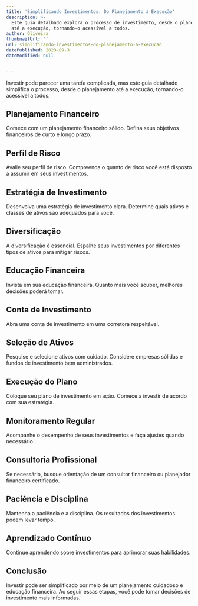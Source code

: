 ```yaml
---
title: 'Simplificando Investimentos: Do Planejamento à Execução'
description: >-
  Este guia detalhado explora o processo de investimento, desde o planejamento
  até a execução, tornando-o acessível a todos.
author: Oliveira
thumbnailUrl: ''
url: simplificando-investimentos-do-planejamento-a-execucao
datePublished: 2023-09-3
dateModified: null


---
```


Investir pode parecer uma tarefa complicada, mas este guia detalhado simplifica o processo, desde o planejamento até a execução, tornando-o acessível a todos.

## Planejamento Financeiro

Comece com um planejamento financeiro sólido. Defina seus objetivos financeiros de curto e longo prazo.

## Perfil de Risco

Avalie seu perfil de risco. Compreenda o quanto de risco você está disposto a assumir em seus investimentos.

## Estratégia de Investimento

Desenvolva uma estratégia de investimento clara. Determine quais ativos e classes de ativos são adequados para você.

## Diversificação

A diversificação é essencial. Espalhe seus investimentos por diferentes tipos de ativos para mitigar riscos.

## Educação Financeira

Invista em sua educação financeira. Quanto mais você souber, melhores decisões poderá tomar.

## Conta de Investimento

Abra uma conta de investimento em uma corretora respeitável.

## Seleção de Ativos

Pesquise e selecione ativos com cuidado. Considere empresas sólidas e fundos de investimento bem administrados.

## Execução do Plano

Coloque seu plano de investimento em ação. Comece a investir de acordo com sua estratégia.

## Monitoramento Regular

Acompanhe o desempenho de seus investimentos e faça ajustes quando necessário.

## Consultoria Profissional

Se necessário, busque orientação de um consultor financeiro ou planejador financeiro certificado.

## Paciência e Disciplina

Mantenha a paciência e a disciplina. Os resultados dos investimentos podem levar tempo.

## Aprendizado Contínuo

Continue aprendendo sobre investimentos para aprimorar suas habilidades.

## Conclusão

Investir pode ser simplificado por meio de um planejamento cuidadoso e educação financeira. Ao seguir essas etapas, você pode tomar decisões de investimento mais informadas.

